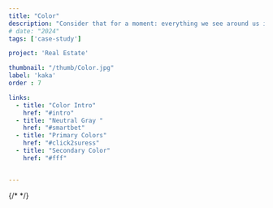 ```yaml
---
title: "Color"
description: "Consider that for a moment: everything we see around us is assumed to have had a cause and is contingent upon."
# date: "2024"
tags: ['case-study']

project: 'Real Estate'

thumbnail: "/thumb/Color.jpg"
label: 'kaka'
order : 7

links:
  - title: "Color Intro"
    href: "#intro"
  - title: "Neutral Gray "
    href: "#smartbet"
  - title: "Primary Colors"
    href: "#click2suress"
  - title: "Secondary Color"
    href: "#fff"


---
```



<div className="iframe-box">
<ResponsiveIframe
  src="https://www.figma.com/embed?embed_host=share&url=https%3A%2F%2Fwww.figma.com%2Fproto%2FR8iQ1NWYEa9xsnZsTmZx5s%2Fportfolio%3Fnode-id%3D8169-59862%26t%3D5x4NxOZFSahLwEZB-1%26scaling%3Dmin-zoom%26content-scaling%3Dfixed%26page-id%3D2039%253A13137%26starting-point-node-id%3D8153%253A45549&scaling=scale-down-width"
  title="Color"
/>
</div>

{/* <ResponsiveIframe
  src="https://www.figma.com/embed?embed_host=share&url=https%3A%2F%2Fwww.figma.com%2Fdesign%2FR8iQ1NWYEa9xsnZsTmZx5s%2Fportfolio%3Fnode-id%3D8169-59862%26t%3DL6n60ANa3WeUTpum-1"
  title="Figma Design Embed"
/> */}